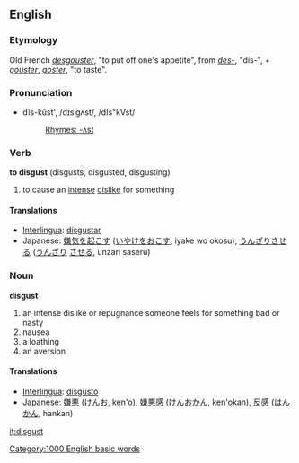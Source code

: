==English==
===Etymology===
Old French ''[[desgouster]]'', "to put off one's appetite", from ''[[des-]]'', "dis-", + ''[[gouster]]'', ''[[goster]]'', "to taste".

===Pronunciation===
*dĭs-kŭst', /dɪsˈgʌst/, /dIs"kVst/
*:[[Rhymes:English:-ʌst|Rhymes: -ʌst]]

===Verb ===
'''to disgust''' (disgusts, disgusted, disgusting)
# to cause an [[intense]] [[dislike]] for something 

==== Translations ====
*[[Interlingua]]: [[disgustar]]
*Japanese: [[嫌気を起こす]] ([[いやけ]]を[[おこす]], iyake wo okosu), [[うんざりさせる]] ([[うんざり]] [[させる]], unzari saseru)

=== Noun ===
'''disgust'''
# an intense dislike or repugnance someone feels for something bad or nasty
# nausea
# a loathing
# an aversion

==== Translations ====
*[[Interlingua]]: [[disgusto]]
*Japanese: [[嫌悪]] ([[けんお]], ken'o), [[嫌悪感]] ([[けんおかん]], ken'okan), [[反感]] ([[はんかん]], hankan)

[[it:disgust]]
[[Category:1000 English basic words]]